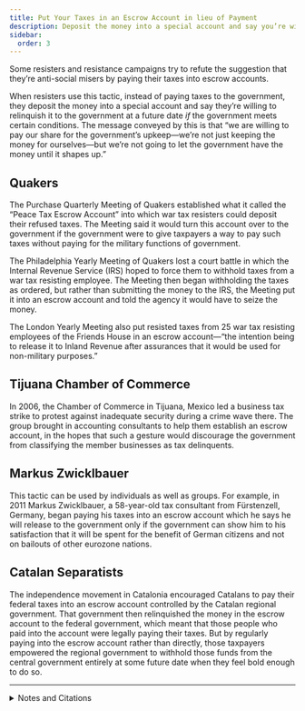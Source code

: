 ```yaml
---
title: Put Your Taxes in an Escrow Account in lieu of Payment
description: Deposit the money into a special account and say you’re willing to relinquish it to the government if the government meets certain conditions.
sidebar:
  order: 3
---
```


Some resisters and resistance campaigns try to refute the suggestion that they’re anti-social misers by paying their taxes into escrow accounts.

When resisters use this tactic, instead of paying taxes to the government, they deposit the money into a special account and say they’re willing to relinquish it to the government at a future date *if* the government meets certain conditions.
The message conveyed by this is that “we are willing to pay our share for the government’s upkeep—we’re not just keeping the money for ourselves—but we’re not going to let the government have the money until it shapes up.”

## <Badge text="Examples" size="medium" /> Quakers

The Purchase Quarterly Meeting of Quakers established what it called the “Peace Tax Escrow Account” into which war tax resisters could deposit their refused taxes.
The Meeting said it would turn this account over to the government if the government were to give taxpayers a way to pay such taxes without paying for the military functions of government.

The Philadelphia Yearly Meeting of Quakers lost a court battle in which the Internal Revenue Service (IRS) hoped to force them to withhold taxes from a war tax resisting employee.
The Meeting then began withholding the taxes as ordered, but rather than submitting the money to the IRS, the Meeting put it into an escrow account and told the agency it would have to seize the money.

The London Yearly Meeting also put resisted taxes from 25 war tax resisting employees of the Friends House in an escrow account—“the intention being to release it to Inland Revenue after assurances that it would be used for non-military purposes.”

## <Badge text="Example" size="medium" /> Tijuana Chamber of Commerce

In 2006, the Chamber of Commerce in Tijuana, Mexico led a business tax strike to protest against inadequate security during a crime wave there.
The group brought in accounting consultants to help them establish an escrow account, in the hopes that such a gesture would discourage the government from classifying the member businesses as tax delinquents.

## <Badge text="Example" size="medium" /> Markus Zwicklbauer

This tactic can be used by individuals as well as groups.
For example, in 2011 Markus Zwicklbauer, a 58-year-old tax consultant from Fürstenzell, Germany, began paying his taxes into an escrow account which he says he will release to the government only if the government can show him to his satisfaction that it will be spent for the benefit of German citizens and not on bailouts of other eurozone nations.

## <Badge text="Example" size="medium" /> Catalan Separatists

The independence movement in Catalonia encouraged Catalans to pay their federal taxes into an escrow account controlled by the Catalan regional government.
That government then relinquished the money in the escrow account to the federal government, which meant that those people who paid into the account were legally paying their taxes.
But by regularly paying into the escrow account rather than directly, those taxpayers empowered the regional government to withhold those funds from the central government entirely at some future date when they feel bold enough to do so.

<Aside type="wikipedia" title="Wikipedia">
  <WikipediaBadge title="Escrow" />
  <WikipediaBadge title="Quakers" />
  <WikipediaBadge title="Philadelphia Yearly Meeting" />
  <WikipediaBadge title="Britain Yearly Meeting" />
  <WikipediaBadge title="Catalan independence movement" />
</Aside>

---

<details>
<summary>Notes and Citations</summary>

* “I.R.S. Sues Quaker Group” <i>New York Times</i> 27 July 2003
* “World of Friends” <i>Friends Journal</i> 15 November 1982, pp. 24–25
* Corpus, Aline “Retendrá la Canaco impuestos en Tijuana” <i>El Norte</i> 22 September 2006
* Wilhelm, Hannah “German Taxpayer Won’t Pay Up If His Money Goes to Greece” <i>Suddeutsche Zeitung</i> 26 September 2011
* Duarte, Estaban “Catalan Tax Rebels Dig In for Battle to Escape From Spain” <i>Bloomberg</i> 27 February 2015

</details>
